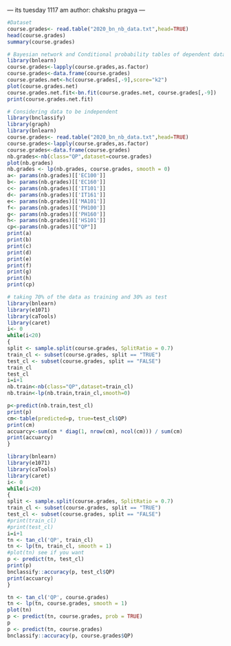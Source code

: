 --- its tuesday 1117 am 
author: chakshu pragya
---



```r
#Dataset
course.grades<- read.table("2020_bn_nb_data.txt",head=TRUE)
head(course.grades)
summary(course.grades)
```




```r
# Bayesian network and Conditional probability tables of dependent data
library(bnlearn)
course.grades<-lapply(course.grades,as.factor)
course.grades<-data.frame(course.grades)
course.grades.net<-hc(course.grades[,-9],score="k2")
plot(course.grades.net)
course.grades.net.fit<-bn.fit(course.grades.net, course.grades[,-9])
print(course.grades.net.fit)

```


```r
# Considering data to be independent 
library(bnclassify)
library(graph)
library(bnlearn)
course.grades<- read.table("2020_bn_nb_data.txt",head=TRUE)
course.grades<-lapply(course.grades,as.factor)
course.grades<-data.frame(course.grades)
nb.grades<-nb(class="QP",dataset=course.grades)
plot(nb.grades)
nb.grades <- lp(nb.grades, course.grades, smooth = 0)
a<- params(nb.grades)[['EC100']]
b<- params(nb.grades)[['EC160']]
c<- params(nb.grades)[['IT101']]
d<- params(nb.grades)[['IT161']]
e<- params(nb.grades)[['MA101']]
f<- params(nb.grades)[['PH100']]
g<- params(nb.grades)[['PH160']]
h<- params(nb.grades)[['HS101']]
cp<-params(nb.grades)[["QP"]]
print(a)
print(b)
print(c)
print(d)
print(e)
print(f)
print(g)
print(h)
print(cp)
```



```r
# taking 70% of the data as training and 30% as test
library(bnlearn)
library(e1071) 
library(caTools) 
library(caret)
i<- 0
while(i<20)
{
split <- sample.split(course.grades, SplitRatio = 0.7) 
train_cl <- subset(course.grades, split == "TRUE") 
test_cl <- subset(course.grades, split == "FALSE")
train_cl
test_cl
i=i+1
nb.train<-nb(class="QP",dataset=train_cl)
nb.train<-lp(nb.train,train_cl,smooth=0)

p<-predict(nb.train,test_cl)
print(p)
cm<-table(predicted=p, true=test_cl$QP)
print(cm)
accuarcy<-sum(cm * diag(1, nrow(cm), ncol(cm))) / sum(cm)
print(accuarcy)
}
```

```r
library(bnlearn)
library(e1071) 
library(caTools) 
library(caret)
i<- 0
while(i<20)
{
split <- sample.split(course.grades, SplitRatio = 0.7) 
train_cl <- subset(course.grades, split == "TRUE") 
test_cl <- subset(course.grades, split == "FALSE")
#print(train_cl)
#print(test_cl)
i=i+1
tn <- tan_cl('QP', train_cl)
tn <- lp(tn, train_cl, smooth = 1)
#plot(tn) see if you want
p <- predict(tn, test_cl)
print(p)
bnclassify::accuracy(p, test_cl$QP)
print(accuarcy)
}
```


```r
tn <- tan_cl('QP', course.grades)
tn <- lp(tn, course.grades, smooth = 1)
plot(tn)
p <- predict(tn, course.grades, prob = TRUE)
p
p <- predict(tn, course.grades)
bnclassify::accuracy(p, course.grades$QP)
```




